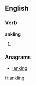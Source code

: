 
==English==

===Verb===
'''ankling'''

# {{present participle of|[[ankle]]}}

===Anagrams===
* [[lanking#English|lanking]]

[[fr:ankling]]